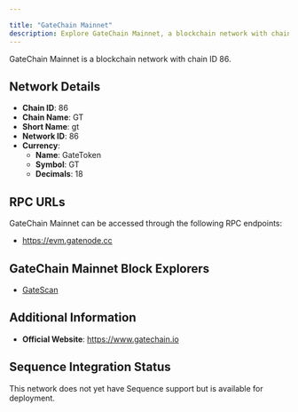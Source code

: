 ```yaml
---

title: "GateChain Mainnet"
description: Explore GateChain Mainnet, a blockchain network with chain ID 86. Learn about its native currency, GateToken, and how to interact with the network.
---
```




GateChain Mainnet is a blockchain network with chain ID 86.

## Network Details

- **Chain ID**: 86
- **Chain Name**: GT
- **Short Name**: gt
- **Network ID**: 86
- **Currency**: 
  - **Name**: GateToken
  - **Symbol**: GT
  - **Decimals**: 18

## RPC URLs

GateChain Mainnet can be accessed through the following RPC endpoints:

- https://evm.gatenode.cc

## GateChain Mainnet Block Explorers

- [GateScan](https://www.gatescan.org)

## Additional Information

- **Official Website**: https://www.gatechain.io

## Sequence Integration Status

This network does not yet have Sequence support but is available for deployment.
